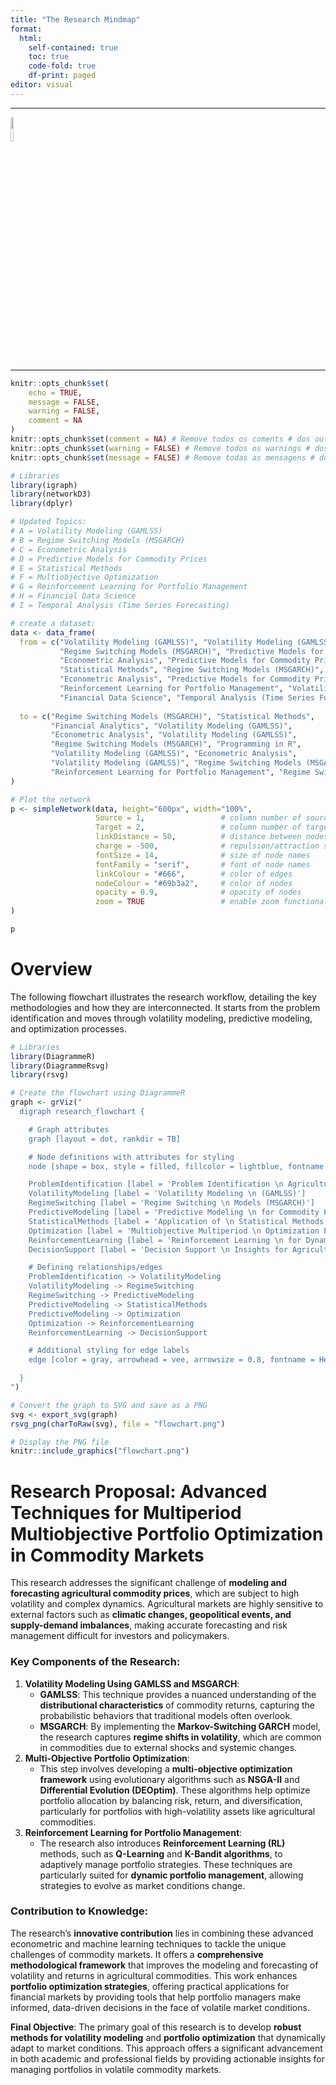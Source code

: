 ```yaml
---
title: "The Research Mindmap"
format:
  html:
    self-contained: true
    toc: true
    code-fold: true
    df-print: paged
editor: visual
---
```


------------------------------------------------------------------------

<left> ![](https://raw.githubusercontent.com/rhozon/Doutorado/main/pucpr_logo.png){width="10%"} </left>

------------------------------------------------------------------------

```r

knitr::opts_chunk$set(
	echo = TRUE,
	message = FALSE,
	warning = FALSE,
	comment = NA
)
knitr::opts_chunk$set(comment = NA) # Remove todos os coments # dos outputs do R
knitr::opts_chunk$set(warning = FALSE) # Remove todos os warnings # dos outputs do R
knitr::opts_chunk$set(message = FALSE) # Remove todas as mensagens # dos outputs do R

```

<style>
p.comment {
background-color: #DBDBDB;
padding: 10px;
border: 1px solid black;
margin-left: 25px;
border-radius: 5px;
font-style: italic;
}
</style>

```r

# Libraries
library(igraph)
library(networkD3)
library(dplyr)

# Updated Topics:
# A = Volatility Modeling (GAMLSS)
# B = Regime Switching Models (MSGARCH)
# C = Econometric Analysis
# D = Predictive Models for Commodity Prices
# E = Statistical Methods
# F = Multiobjective Optimization
# G = Reinforcement Learning for Portfolio Management
# H = Financial Data Science
# I = Temporal Analysis (Time Series Forecasting)

# create a dataset:
data <- data_frame(
  from = c("Volatility Modeling (GAMLSS)", "Volatility Modeling (GAMLSS)", 
           "Regime Switching Models (MSGARCH)", "Predictive Models for Commodity Prices", 
           "Econometric Analysis", "Predictive Models for Commodity Prices", 
           "Statistical Methods", "Regime Switching Models (MSGARCH)", 
           "Econometric Analysis", "Predictive Models for Commodity Prices", 
           "Reinforcement Learning for Portfolio Management", "Volatility Modeling (GAMLSS)", 
           "Financial Data Science", "Temporal Analysis (Time Series Forecasting)"),
  
  to = c("Regime Switching Models (MSGARCH)", "Statistical Methods", 
         "Financial Analytics", "Volatility Modeling (GAMLSS)", 
         "Econometric Analysis", "Volatility Modeling (GAMLSS)", 
         "Regime Switching Models (MSGARCH)", "Programming in R", 
         "Volatility Modeling (GAMLSS)", "Econometric Analysis", 
         "Volatility Modeling (GAMLSS)", "Regime Switching Models (MSGARCH)", 
         "Reinforcement Learning for Portfolio Management", "Regime Switching Models (MSGARCH)")
)

# Plot the network
p <- simpleNetwork(data, height="600px", width="100%",        
                   Source = 1,                 # column number of source
                   Target = 2,                 # column number of target
                   linkDistance = 50,          # distance between nodes
                   charge = -500,              # repulsion/attraction strength
                   fontSize = 14,              # size of node names
                   fontFamily = "serif",       # font of node names
                   linkColour = "#666",        # color of edges
                   nodeColour = "#69b3a2",     # color of nodes
                   opacity = 0.9,              # opacity of nodes
                   zoom = TRUE                 # enable zoom functionality
)

p

```

# Overview

The following flowchart illustrates the research workflow, detailing the key methodologies and how they are interconnected. It starts from the problem identification and moves through volatility modeling, predictive modeling, and optimization processes.

```r

# Libraries
library(DiagrammeR)
library(DiagrammeRsvg)
library(rsvg)

# Create the flowchart using DiagrammeR
graph <- grViz("
  digraph research_flowchart {

    # Graph attributes
    graph [layout = dot, rankdir = TB]

    # Node definitions with attributes for styling
    node [shape = box, style = filled, fillcolor = lightblue, fontname = Helvetica, fontsize = 12]

    ProblemIdentification [label = 'Problem Identification \n Agricultural Commodity Price Forecasting']
    VolatilityModeling [label = 'Volatility Modeling \n (GAMLSS)']
    RegimeSwitching [label = 'Regime Switching \n Models (MSGARCH)']
    PredictiveModeling [label = 'Predictive Modeling \n for Commodity Prices']
    StatisticalMethods [label = 'Application of \n Statistical Methods']
    Optimization [label = 'Multiobjective Multiperiod \n Optimization Portfolio Strategy']
    ReinforcementLearning [label = 'Reinforcement Learning \n for Dynamic Portfolio Management']
    DecisionSupport [label = 'Decision Support \n Insights for Agriculture']

    # Defining relationships/edges
    ProblemIdentification -> VolatilityModeling
    VolatilityModeling -> RegimeSwitching
    RegimeSwitching -> PredictiveModeling
    PredictiveModeling -> StatisticalMethods
    PredictiveModeling -> Optimization
    Optimization -> ReinforcementLearning
    ReinforcementLearning -> DecisionSupport

    # Additional styling for edge labels
    edge [color = gray, arrowhead = vee, arrowsize = 0.8, fontname = Helvetica, fontsize = 10]

  }
")

# Convert the graph to SVG and save as a PNG
svg <- export_svg(graph)
rsvg_png(charToRaw(svg), file = "flowchart.png")

# Display the PNG file
knitr::include_graphics("flowchart.png")

```

# Research Proposal: Advanced Techniques for Multiperiod Multiobjective Portfolio Optimization in Commodity Markets

This research addresses the significant challenge of **modeling and forecasting agricultural commodity prices**, which are subject to high volatility and complex dynamics. Agricultural markets are highly sensitive to external factors such as **climatic changes, geopolitical events, and supply-demand imbalances**, making accurate forecasting and risk management difficult for investors and policymakers.

### Key Components of the Research:

1.  **Volatility Modeling Using GAMLSS and MSGARCH**:
    -   **GAMLSS**: This technique provides a nuanced understanding of the **distributional characteristics** of commodity returns, capturing the probabilistic behaviors that traditional models often overlook.
    -   **MSGARCH**: By implementing the **Markov-Switching GARCH** model, the research captures **regime shifts in volatility**, which are common in commodities due to external shocks and systemic changes.
2.  **Multi-Objective Portfolio Optimization**:
    -   This step involves developing a **multi-objective optimization framework** using evolutionary algorithms such as **NSGA-II** and **Differential Evolution (DEOptim)**. These algorithms help optimize portfolio allocation by balancing risk, return, and diversification, particularly for portfolios with high-volatility assets like agricultural commodities.
3.  **Reinforcement Learning for Portfolio Management**:
    -   The research also introduces **Reinforcement Learning (RL)** methods, such as **Q-Learning** and **K-Bandit algorithms**, to adaptively manage portfolio strategies. These techniques are particularly suited for **dynamic portfolio management**, allowing strategies to evolve as market conditions change.

### Contribution to Knowledge:

The research's **innovative contribution** lies in combining these advanced econometric and machine learning techniques to tackle the unique challenges of commodity markets. It offers a **comprehensive methodological framework** that improves the modeling and forecasting of volatility and returns in agricultural commodities. This work enhances **portfolio optimization strategies**, offering practical applications for financial markets by providing tools that help portfolio managers make informed, data-driven decisions in the face of volatile market conditions.

**Final Objective**: The primary goal of this research is to develop **robust methods for volatility modeling** and **portfolio optimization** that dynamically adapt to market conditions. This approach offers a significant advancement in both academic and professional fields by providing actionable insights for managing portfolios in volatile commodity markets.
